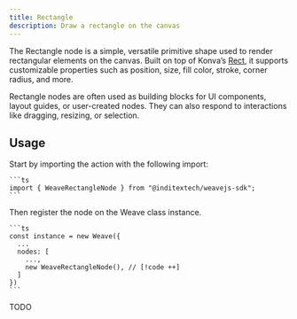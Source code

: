 ```yaml
---
title: Rectangle
description: Draw a rectangle on the canvas
---
```



The Rectangle node is a simple, versatile primitive shape used to render rectangular
elements on the canvas. Built on top of Konva’s [Rect](https://konvajs.org/api/Konva.Rect.html),
it supports customizable properties such as position, size, fill color, stroke, corner radius,
and more.

Rectangle nodes are often used as building blocks for UI components, layout guides,
or user-created nodes. They can also respond to interactions like dragging, resizing,
or selection.

## Usage

<Accordions>
  <Accordion title="1. Import the node" id="import-node">
    Start by importing the action with the following import:

    ```ts
    import { WeaveRectangleNode } from "@inditextech/weavejs-sdk";
    ```

  </Accordion>
  <Accordion title="2. Register the node" id="register-node">
    Then register the node on the Weave class instance.

    ```ts
    const instance = new Weave({
      ...
      nodes: [
        ...,
        new WeaveRectangleNode(), // [!code ++]
      ]
    })
    ```

  </Accordion>
  <Accordion title="3. Use the node" id="use-the-node">
    TODO

  </Accordion>
</Accordions>
